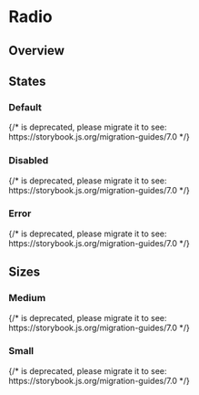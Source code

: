 

<Meta of={IndexStories} />

# Radio

## Overview

<Canvas>
  <Story of={IndexStories.Overview} />
</Canvas>

<Controls />

## States

### Default

<Canvas>
  {/* <Story id="components-forms-radio-states--default-story" /> is deprecated, please migrate it to <Story of={referenceToStory} /> see: https://storybook.js.org/migration-guides/7.0 */}

  <Story id="components-forms-radio-states--default-story" />
</Canvas>

### Disabled

<Canvas>
  {/* <Story id="components-forms-radio-states--disabled" /> is deprecated, please migrate it to <Story of={referenceToStory} /> see: https://storybook.js.org/migration-guides/7.0 */}

  <Story id="components-forms-radio-states--disabled" />
</Canvas>

### Error

<Canvas>
  {/* <Story id="components-forms-radio-states--error" /> is deprecated, please migrate it to <Story of={referenceToStory} /> see: https://storybook.js.org/migration-guides/7.0 */}

  <Story id="components-forms-radio-states--error" />
</Canvas>

## Sizes

### Medium

<Canvas>
  {/* <Story id="components-forms-radio-sizes--medium" /> is deprecated, please migrate it to <Story of={referenceToStory} /> see: https://storybook.js.org/migration-guides/7.0 */}

  <Story id="components-forms-radio-sizes--medium" />
</Canvas>

### Small

<Canvas>
  {/* <Story id="components-forms-radio-sizes--small" /> is deprecated, please migrate it to <Story of={referenceToStory} /> see: https://storybook.js.org/migration-guides/7.0 */}

  <Story id="components-forms-radio-sizes--small" />
</Canvas>

